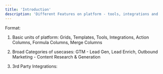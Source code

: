 ```yaml
---
title: 'Introduction'
description: 'Different Features on platform - tools, integrations and templates'
---
```


Format:

1. Basic units of platform:
    Grids, Templates, Tools, Integrations, Action Columns, Formula Columns, Merge Columns

2. Broad Categories of usecases:
    GTM - Lead Gen, Lead Enrich, Outbound
    Marketing - Content Research & Generation

3. 3rd Party Integrations:

